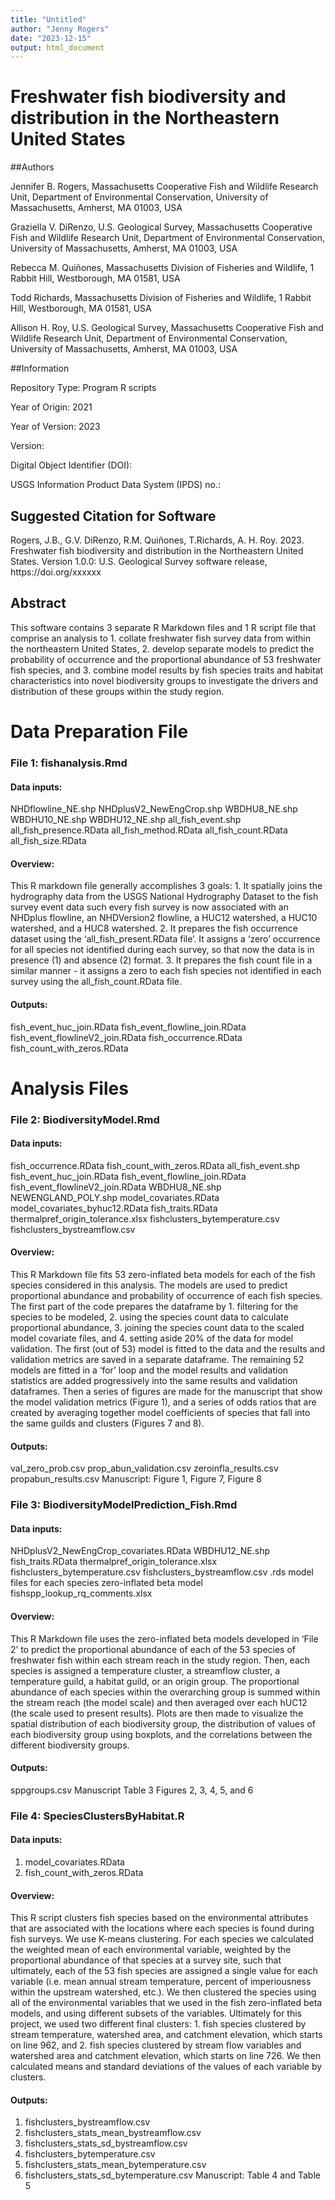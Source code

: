 ```yaml
---
title: "Untitled"
author: "Jenny Rogers"
date: "2023-12-15"
output: html_document
---
```


# Freshwater fish biodiversity and distribution in the Northeastern United States 

##Authors

Jennifer B. Rogers, Massachusetts Cooperative Fish and Wildlife Research Unit, Department of Environmental Conservation, University of Massachusetts, Amherst, MA 01003, USA

Graziella V. DiRenzo, U.S. Geological Survey, Massachusetts Cooperative Fish and Wildlife Research Unit, Department of Environmental Conservation, University of Massachusetts, Amherst, MA 01003, USA 

Rebecca M. Quiñones, Massachusetts Division of Fisheries and Wildlife, 1 Rabbit Hill, Westborough, MA 01581, USA

Todd Richards, Massachusetts Division of Fisheries and Wildlife, 1 Rabbit Hill, Westborough, MA 01581, USA

Allison H. Roy, U.S. Geological Survey, Massachusetts Cooperative Fish and Wildlife Research Unit, Department of Environmental Conservation, University of Massachusetts, Amherst, MA 01003, USA


##Information

Repository Type: Program R scripts

Year of Origin: 2021

Year of Version: 2023

Version: 

Digital Object Identifier (DOI): 

USGS Information Product Data System (IPDS) no.:

## Suggested Citation for Software
Rogers, J.B., G.V. DiRenzo, R.M. Quiñones, T.Richards, A. H. Roy. 2023. Freshwater fish biodiversity and distribution in the Northeastern United States. Version 1.0.0: U.S. Geological Survey software release, https://doi.org/xxxxxx

## Abstract

This software contains 3 separate R Markdown files and 1 R script file that comprise an analysis to 1. collate freshwater fish survey data from within the northeastern United States, 2. develop separate models to predict the probability of occurrence and the proportional abundance of 53 freshwater fish species, and 3. combine model results by fish species traits and habitat characteristics into novel biodiversity groups to investigate the drivers and distribution of these groups within the study region. 




# Data Preparation File



### File 1: fishanalysis.Rmd

#### Data inputs:
NHDflowline_NE.shp
NHDplusV2_NewEngCrop.shp
WBDHU8_NE.shp
WBDHU10_NE.shp
WBDHU12_NE.shp
all_fish_event.shp
all_fish_presence.RData
all_fish_method.RData
all_fish_count.RData
all_fish_size.RData

#### Overview: 
This R markdown file generally accomplishes 3 goals: 1. It spatially joins the hydrography data from the USGS National Hydrography Dataset to the fish survey event data such every fish survey is now associated with an NHDplus flowline, an NHDVersion2 flowline, a HUC12 watershed, a HUC10 watershed, and a HUC8 watershed. 2. It prepares the fish occurrence dataset using the 'all_fish_present.RData file'.  It assigns a 'zero' occurrence for all species not identified during each survey, so that now the data is in presence (1) and absence (2) format.  3. It prepares the fish count file in a similar manner - it assigns a zero to each fish species not identified in each survey using the all_fish_count.RData file.  

#### Outputs:
fish_event_huc_join.RData
fish_event_flowline_join.RData
fish_event_flowlineV2_join.RData
fish_occurrence.RData
fish_count_with_zeros.RData




# Analysis Files




### File 2: BiodiversityModel.Rmd

#### Data inputs:
fish_occurrence.RData
fish_count_with_zeros.RData
all_fish_event.shp
fish_event_huc_join.RData
fish_event_flowline_join.RData
fish_event_flowlineV2_join.RData
WBDHU8_NE.shp
NEWENGLAND_POLY.shp
model_covariates.RData
model_covariates_byhuc12.RData
fish_traits.RData
thermalpref_origin_tolerance.xlsx
fishclusters_bytemperature.csv
fishclusters_bystreamflow.csv

#### Overview: 
This R Markdown file fits 53 zero-inflated beta models for each of the fish species considered in this analysis. The models are used to predict proportional abundance and probability of occurrence of each fish species. The first part of the code prepares the dataframe by 1. filtering for the species to be modeled, 2. using the species count data to calculate proportional abundance, 3. joining the species count data to the scaled model covariate files,  and 4. setting aside 20% of the data for model validation.  The first (out of 53) model is fitted to the data and the results and validation metrics are saved in a separate dataframe.  The remaining 52 models are fitted in a 'for' loop and the model results and validation statistics are added progressively into the same results and validation dataframes.  Then a series of figures are made for the manuscript that show the model validation metrics (Figure 1), and a series of odds ratios that are created by averaging together model coefficients of species that fall into the same guilds and clusters (Figures 7 and 8). 

#### Outputs:
val_zero_prob.csv
prop_abun_validation.csv
zeroinfla_results.csv
propabun_results.csv
Manuscript: Figure 1, Figure 7, Figure 8





### File 3: BiodiversityModelPrediction_Fish.Rmd

#### Data inputs:
NHDplusV2_NewEngCrop_covariates.RData
WBDHU12_NE.shp
fish_traits.RData
thermalpref_origin_tolerance.xlsx
fishclusters_bytemperature.csv
fishclusters_bystreamflow.csv
.rds model files for each species zero-inflated beta model
fishspp_lookup_rq_comments.xlsx

#### Overview: 
This R Markdown file uses the zero-inflated beta models developed in 'File 2' to predict the proportional abundance of each of the 53 species of freshwater fish within each stream reach in the study region. Then, each species is assigned a temperature cluster, a streamflow cluster, a temperature guild, a habitat guild, or an origin group.  The proportional abundance of each species within the overarching group is summed within the stream reach (the model scale) and then averaged over each hUC12 (the scale used to present results). Plots are then made to visualize the spatial distribution of each biodiversity group, the distribution of values of each biodiversity group using boxplots, and the correlations between the different biodiversity groups. 


#### Outputs:
sppgroups.csv
Manuscript Table 3
Figures 2, 3, 4, 5, and 6



### File 4: SpeciesClustersByHabitat.R


#### Data inputs:
1. model_covariates.RData
2. fish_count_with_zeros.RData

#### Overview: 
This R script clusters fish species based on the environmental attributes that are associated with the locations where each species is found during  fish surveys.  We use K-means clustering.  For each species we calculated the weighted mean of each environmental variable, weighted by the proportional abundance of that species at a survey site, such that ultimately, each of the 53 fish species are assigned a single value for each variable (i.e. mean annual stream temperature, percent of imperiousness within the upstream watershed, etc.).  We then clustered the species using all of the environmental variables that we used in the fish zero-inflated beta models, and using different subsets of the variables.  Ultimately for this project, we used two different final clusters: 1. fish species clustered by stream temperature, watershed area, and catchment elevation, which starts on line 962, and 2. fish species clustered by stream flow variables and watershed area and catchment elevation, which starts on line 726. We then calculated means and standard deviations of the values of each variable by clusters.

#### Outputs:
1. fishclusters_bystreamflow.csv
2. fishclusters_stats_mean_bystreamflow.csv
3. fishclusters_stats_sd_bystreamflow.csv
4. fishclusters_bytemperature.csv
5. fishclusters_stats_mean_bytemperature.csv
6. fishclusters_stats_sd_bytemperature.csv
Manuscript:
Table 4 and Table 5 



